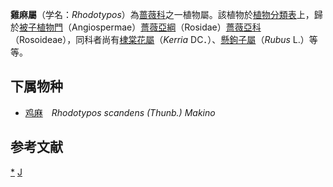 {{Automatic taxobox
| taxon = Rhodotypos
| authority = Siebold et Zucc.
}}
'''雞麻屬'''（学名：''Rhodotypos''）為[[蔷薇科|蔷薇科]]之一植物屬。該植物於[[植物分類表|植物分類表]]上，歸於[[被子植物門|被子植物門]]（Angiospermae）[[薔薇亞綱|薔薇亞綱]]（Rosidae）[[薔薇亞科|薔薇亞科]]（Rosoideae），同科者尚有[[棣棠花屬|棣棠花屬]]（''Kerria'' DC．）、[[懸鉤子屬|懸鉤子屬]]（''Rubus'' L.）等等。

==下属物种==
* [[鸡麻|鸡麻]]　''Rhodotypos scandens'' ''(Thunb.) Makino''

==参考文献==
{{reflist}}

{{taxonbar}}

[[Category:鸡麻属|*]]
[[Category:薔薇科|J]]